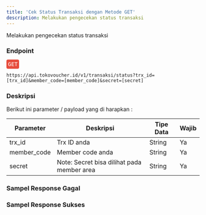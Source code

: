 ```yaml
---
title: 'Cek Status Transaksi dengan Metode GET'
description: Melakukan pengecekan status transaksi
---
```



Melakukan pengecekan status transaksi

### Endpoint
<div style="font-family:monospace;margin-bottom:12px;">
<span style="color:white;background:#e74c3c;border-radius: 4px;padding: 4px;">GET</span>
</div>

```
https://api.tokovoucher.id/v1/transaksi/status?trx_id=[trx_id]&member_code=[member_code]&secret=[secret]
```

### Deskripsi
Berikut ini parameter / payload yang di harapkan :


| Parameter   | Deskripsi                                                                                                              | Tipe Data | Wajib |
|-------------|------------------------------------------------------------------------------------------------------------------------|-----------|-------|
| trx_id      | Trx ID anda                                                                                                       | String    | Ya    |
| member_code | Member code anda                                                                                                       | String    | Ya    |
| secret   |  Note: Secret bisa dilihat pada member area | String    | Ya    |

### Sampel Response Gagal

### Sampel Response Sukses
